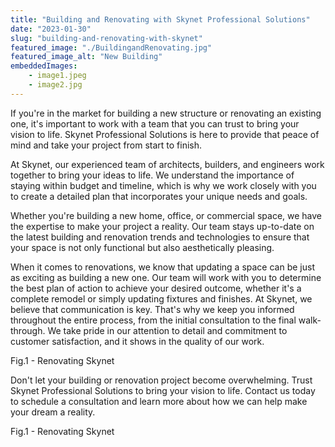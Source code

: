 ```yaml
---
title: "Building and Renovating with Skynet Professional Solutions"
date: "2023-01-30"
slug: "building-and-renovating-with-skynet"
featured_image: "./BuildingandRenovating.jpg"
featured_image_alt: "New Building"
embeddedImages:
    - image1.jpeg
    - image2.jpg
---
```


If you're in the market for building a new structure or renovating an existing one, it's important to work with a team that you can trust to bring your vision to life. Skynet Professional Solutions is here to provide that peace of mind and take your project from start to finish.

At Skynet, our experienced team of architects, builders, and engineers work together to bring your ideas to life. We understand the importance of staying within budget and timeline, which is why we work closely with you to create a detailed plan that incorporates your unique needs and goals.

Whether you're building a new home, office, or commercial space, we have the expertise to make your project a reality. Our team stays up-to-date on the latest building and renovation trends and technologies to ensure that your space is not only functional but also aesthetically pleasing.

<div className="dgrid">
	<p>
		When it comes to renovations, we know that updating a space can be just
		as exciting as building a new one. Our team will work with you to
		determine the best plan of action to achieve your desired outcome,
		whether it's a complete remodel or simply updating fixtures and
		finishes. At Skynet, we believe that communication is key. That's why we
		keep you informed throughout the entire process, from the initial
		consultation to the final walk-through. We take pride in our attention
		to detail and commitment to customer satisfaction, and it shows in the
		quality of our work.
	</p>
	<div>
	<CaptionedImage image={props.data.mdx.frontmatter.embeddedImages[1]} />
	<span>Fig.1 - Renovating Skynet </span>
	</div>

</div>

Don't let your building or renovation project become overwhelming. Trust Skynet Professional Solutions to bring your vision to life. Contact us today to schedule a consultation and learn more about how we can help make your dream a reality.

<div className="caption">
	<CaptionedImage image={props.data.mdx.frontmatter.embeddedImages[0]} />
	<span>Fig.1 - Renovating Skynet </span>
</div>
